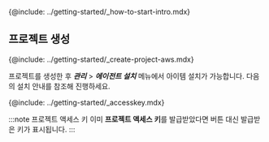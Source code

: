 {@include: ../getting-started/_how-to-start-intro.mdx}

## 프로젝트 생성

{@include: ../getting-started/_create-project-aws.mdx} 
<br/>

프로젝트를 생성한 후 ***관리*** > ***에이전트 설치*** 메뉴에서 아이템 설치가 가능합니다. 다음의 설치 안내를 참조해 진행하세요.

<!-- 프로젝트 진입-생성 1월 11일 서비스 배포 전 업데이트 예정 10일 수정-->

{@include: ../getting-started/_accesskey.mdx}

:::note 프로젝트 액세스 키
이미 **프로젝트 액세스 키**를 발급받았다면 버튼 대신 발급받은 키가 표시됩니다.
:::